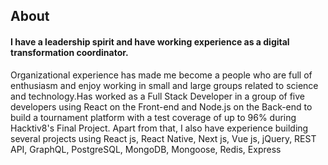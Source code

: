 ## About

#### I have a leadership spirit and have working experience as a digital transformation coordinator.
Organizational experience has made me become a people who are full of enthusiasm and enjoy working in small and large groups 
related to science and technology.Has worked as a Full Stack Developer in a group of five developers using React on the 
Front-end and Node.js on the Back-end to build a tournament platform with a test coverage of up to 96% during Hacktiv8's 
Final Project. Apart from that, I also have experience building several projects using React js, React Native, Next js, 
Vue js, jQuery, REST API, GraphQL, PostgreSQL, MongoDB, Mongoose, Redis, Express 